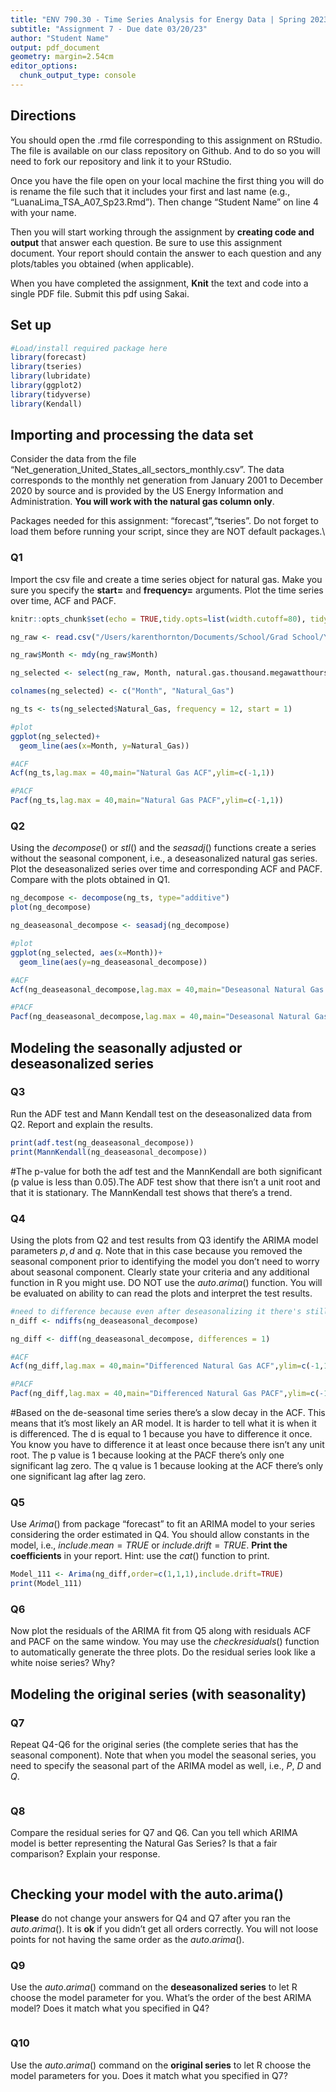 ```yaml
---
title: "ENV 790.30 - Time Series Analysis for Energy Data | Spring 2023"
subtitle: "Assignment 7 - Due date 03/20/23"
author: "Student Name"
output: pdf_document
geometry: margin=2.54cm
editor_options: 
  chunk_output_type: console
---
```


## Directions

You should open the .rmd file corresponding to this assignment on RStudio. The file is available on our class repository on Github. And to do so you will need to fork our repository and link it to your RStudio.  

Once you have the file open on your local machine the first thing you will do is rename the file such that it includes your first and last name (e.g., "LuanaLima_TSA_A07_Sp23.Rmd"). Then change "Student Name" on line 4 with your name. 

Then you will start working through the assignment by  **creating code and output** that answer each question. Be sure to use this assignment document. Your report should contain the answer to each question and any plots/tables you obtained (when applicable).

When you have completed the assignment, **Knit** the text and code into a single PDF file. Submit this pdf using Sakai. 

## Set up

```r
#Load/install required package here
library(forecast)
library(tseries)
library(lubridate)
library(ggplot2)
library(tidyverse)
library(Kendall)
```

## Importing and processing the data set

Consider the data from the file "Net_generation_United_States_all_sectors_monthly.csv". The data corresponds to the monthly net generation from January 2001 to December 2020 by source and is provided by the US Energy Information and Administration. **You will work with the natural gas column only**.

Packages needed for this assignment: "forecast","tseries". Do not forget to load them before running your script, since they are NOT default packages.\\

### Q1

Import the csv file and create a time series object for natural gas. Make you sure you specify the **start=** and **frequency=** arguments. Plot the time series over time, ACF and PACF.

```r
knitr::opts_chunk$set(echo = TRUE,tidy.opts=list(width.cutoff=80), tidy=FALSE) 
```

```r
ng_raw <- read.csv("/Users/karenthornton/Documents/School/Grad School/Year 2/Semester 2/Time Series/TimeSeriesAnalysis_Sp23/Data/Net_generation_United_States_all_sectors_monthly.csv", skip=4)

ng_raw$Month <- mdy(ng_raw$Month)

ng_selected <- select(ng_raw, Month, natural.gas.thousand.megawatthours)

colnames(ng_selected) <- c("Month", "Natural_Gas")

ng_ts <- ts(ng_selected$Natural_Gas, frequency = 12, start = 1)
```

```r
#plot
ggplot(ng_selected)+
  geom_line(aes(x=Month, y=Natural_Gas))

#ACF
Acf(ng_ts,lag.max = 40,main="Natural Gas ACF",ylim=c(-1,1))

#PACF
Pacf(ng_ts,lag.max = 40,main="Natural Gas PACF",ylim=c(-1,1))
```

### Q2

Using the $decompose()$ or $stl()$ and the $seasadj()$ functions create a series without the seasonal component, i.e., a deseasonalized natural gas series. Plot the deseasonalized series over time and corresponding ACF and PACF. Compare with the plots obtained in Q1.

```r
ng_decompose <- decompose(ng_ts, type="additive")
plot(ng_decompose)

ng_deaseasonal_decompose <- seasadj(ng_decompose)
```


```r
#plot
ggplot(ng_selected, aes(x=Month))+
  geom_line(aes(y=ng_deaseasonal_decompose))

#ACF
Acf(ng_deaseasonal_decompose,lag.max = 40,main="Deseasonal Natural Gas ACF",ylim=c(-1,1))

#PACF
Pacf(ng_deaseasonal_decompose,lag.max = 40,main="Deseasonal Natural Gas PACF",ylim=c(-1,1))
```

## Modeling the seasonally adjusted or deseasonalized series

### Q3

Run the ADF test and Mann Kendall test on the deseasonalized data from Q2. Report and explain the results.

```r
print(adf.test(ng_deaseasonal_decompose))
print(MannKendall(ng_deaseasonal_decompose))
```
#The p-value for both the adf test and the MannKendall are both significant (p value is less than 0.05).The ADF test show that there isn't a unit root and that it is stationary. The MannKendall test shows that there's a trend.

### Q4

Using the plots from Q2 and test results from Q3 identify the ARIMA model parameters $p,d$ and $q$. Note that in this case because you removed the seasonal component prior to identifying the model you don't need to worry about seasonal component. Clearly state your criteria and any additional function in R you might use. DO NOT use the $auto.arima()$ function. You will be evaluated on ability to can read the plots and interpret the test results.

```r
#need to difference because even after deseasonalizing it there's still a slow decay in the ACF. 
n_diff <- ndiffs(ng_deaseasonal_decompose)

ng_diff <- diff(ng_deaseasonal_decompose, differences = 1)

#ACF
Acf(ng_diff,lag.max = 40,main="Differenced Natural Gas ACF",ylim=c(-1,1))

#PACF
Pacf(ng_diff,lag.max = 40,main="Differenced Natural Gas PACF",ylim=c(-1,1))

```
#Based on the de-seasonal time series there's a slow decay in the ACF. This means that it's most likely an AR model. It is harder to tell what it is when it is differenced. The d is equal to 1 because you have to difference it once. You know you have to difference it at least once because there isn't any unit root. The p value is 1 because looking at the PACF there's only one significant lag zero. The q value is 1 because looking at the ACF there's only one significant lag after lag zero. 

### Q5

Use $Arima()$ from package "forecast" to fit an ARIMA model to your series considering the order estimated in Q4. You should allow constants in the model, i.e., $include.mean = TRUE$ or $include.drift=TRUE$. **Print the coefficients** in your report. Hint: use the $cat()$ function to print.

```r
Model_111 <- Arima(ng_diff,order=c(1,1,1),include.drift=TRUE)
print(Model_111)
```

### Q6

Now plot the residuals of the ARIMA fit from Q5 along with residuals ACF and PACF on the same window. You may use the $checkresiduals()$ function to automatically generate the three plots. Do the residual series look like a white noise series? Why?

## Modeling the original series (with seasonality)

### Q7

Repeat Q4-Q6 for the original series (the complete series that has the seasonal component). Note that when you model the seasonal series, you need to specify the seasonal part of the ARIMA model as well, i.e., $P$, $D$ and $Q$.

```r

```


### Q8

Compare the residual series for Q7 and Q6. Can you tell which ARIMA model is better representing the Natural Gas Series? Is that a fair comparison? Explain your response.

```r

```


## Checking your model with the auto.arima()

**Please** do not change your answers for Q4 and Q7 after you ran the $auto.arima()$. It is **ok** if you didn't get all orders correctly. You will not loose points for not having the same order as the $auto.arima()$.

### Q9

Use the $auto.arima()$ command on the **deseasonalized series** to let R choose the model parameter for you. What's the order of the best ARIMA model? Does it match what you specified in Q4?

```r

```


### Q10

Use the $auto.arima()$ command on the **original series** to let R choose the model parameters for you. Does it match what you specified in Q7?

```r

```

